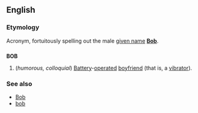 ==English==
===Etymology===
Acronym, fortuitously spelling out the male [[given name]] '''[[Bob]]'''.

==={{acronym}}===
'''BOB'''

#(''humorous, colloquial'') [[Battery]]-[[operated]] [[boyfriend]] (that is, a [[vibrator]]).

===See also===
*[[Bob]]
*[[bob]]